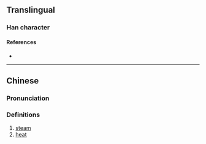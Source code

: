 {{character info}}
==Translingual==

===Han character===
{{Han char|rn=86|rad=火|as=05|sn=9|four=|canj=FIKE,FIKK|ids=⿰火犮}}

====References====
* {{Han ref|kx=0668.130|dkj=18942|dj=1077.160|hdz=32195.030|uh=70A6|ud=28838}}

----

==Chinese==
{{zh-forms}}

===Pronunciation===
{{zh-pron
|m=bá
|c=bat6
|mc=y
|oc=y
|ma=
|cat=n
}}

===Definitions===
{{zh-hanzi}}

# [[steam]]
# [[heat]]
